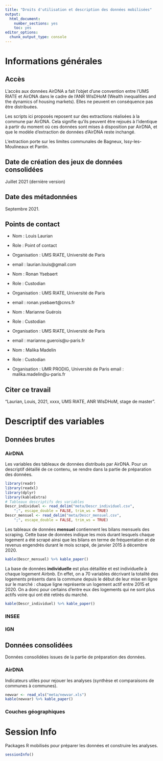 ```yaml
---
title: "Droits d'utilisation et description des données mobilisées"
output: 
  html_document: 
    number_sections: yes
    toc: yes
editor_options: 
  chunk_output_type: console
---
```




# Informations générales

## Accès

L'accès aux données AirDNA a fait l'objet d'une convention entre l'UMS RIATE et AirDNA dans le cadre de l'ANR WIsDHoM (Wealth inequalities and the dynamics of housing markets). Elles ne peuvent en conséquence pas être distribuées.

Les scripts ici proposés reposent sur des extractions réalisées à la commune par AirDNA. Cela signifie qu'ils peuvent être rejoués à l'identique à partir du moment où ces données sont mises à disposition par AirDNA, et que le modèle d'extraction de données d'AirDNA reste inchangé. 

L'extraction porte sur les limites communales de Bagneux, Issy-les-Moulineaux et Pantin. 


## Date de création des jeux de données consolidées

Juillet 2021 (dernière version)


## Date des métadonnées

Septembre 2021.


## Points de contact

- Nom : Louis Laurian
- Role : Point of contact
- Organisation : UMS RIATE, Université de Paris
- email : laurian.louis@gmail.com

- Nom : Ronan Ysebaert
- Role : Custodian
- Organisation : UMS RIATE, Université de Paris
- email : ronan.ysebaert@cnrs.fr

- Nom : Marianne Guérois
- Role : Custodian
- Organisation : UMS RIATE, Université de Paris
- email : marianne.guerois@u-paris.fr

- Nom : Malika Madelin
- Role : Custodian
- Organisation : UMR PRODIG, Université de Paris
 email : malika.madelin@u-paris.fr

## Citer ce travail

"Laurian, Louis, 2021, xxxx, UMS RIATE, ANR WIsDHoM, stage de master". 


# Descriptif des variables

## Données brutes

### AirDNA

Les variables des tableaux de données distribués par AirDNA. Pour un descriptif détaillé de ce contenu, se rendre dans la partie de préparation des données. 

```r
library(readr)
library(readxl)
library(dplyr)
library(kableExtra)
# Tableaux descriptifs des variables
Descr_individuel <- read_delim("meta/Descr_individuel.csv", 
    ";", escape_double = FALSE, trim_ws = TRUE)
Descr_mensuel <- read_delim("meta/Descr_mensuel.csv", 
    ";", escape_double = FALSE, trim_ws = TRUE)
```


Les tableaux de données **mensuel** contiennent les bilans mensuels des scraping. Cette base de données indique les mois durant lesquels chaque logement a été scrapé ainsi que les bilans en terme de fréquentation et de revenus engendrés durant le mois scrapé, de janvier 2015 à décembre 2020. 

```r
kable(Descr_mensuel) %>% kable_paper()
```

La base de données **individuelle** est plus détaillée et est individuelle à chaque logement Airbnb. En effet, on a 70 variables décrivant la totalité des logements présents dans la commune depuis le début de leur mise en ligne sur le marché : chaque ligne représente un logement actif entre 2015 et 2020. On a donc pour certains d'entre eux des logements qui ne sont plus actifs voire qui ont été retirés du marché.

```r
kable(Descr_individuel) %>% kable_paper()
```




### INSEE


### IGN


## Données consolidées

Données consolidées issues de la partie de préparation des données. 

### AirDNA

Indicateurs utiles pour rejouer les analyses (synthèse et comparaisons de communes à communes).

```r
newvar <- read_xls("meta/newvar.xls")
kable(newvar) %>% kable_paper()
```


### Couches géographiques


# Session Info 

Packages R mobilisés pour préparer les données et construire les analyses. 

```r
sessionInfo()
```
